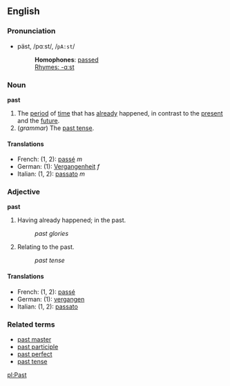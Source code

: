 ==English==
===Pronunciation===
*päst, /pɑːst/, /<tt>pA:st</tt>/
*:'''Homophones''': [[pass]]ed
*:[[Rhymes:English:-ɑːst|Rhymes: -ɑːst]]

===Noun===
'''past'''

#The [[period]] of [[time]] that has [[already]] happened, in contrast to the [[present]] and the [[future]].
#(''grammar'') The [[past tense]].

====Translations====
*French: (1, 2): [[passé#French|passé]] ''m''
*German: (1): [[Vergangenheit]] ''f''
*Italian: (1, 2): [[passato]] ''m''

===Adjective===
'''past'''

#Having already happened; in the past.
#:''past glories''
#Relating to the past.
#:''past tense''

====Translations====
*French: (1, 2): [[passé#French|passé]]
*German: (1): [[vergangen]]
*Italian: (1, 2): [[passato]]

===Related terms===
*[[past master]]
*[[past participle]]
*[[past perfect]]
*[[past tense]]

[[pl:Past]]